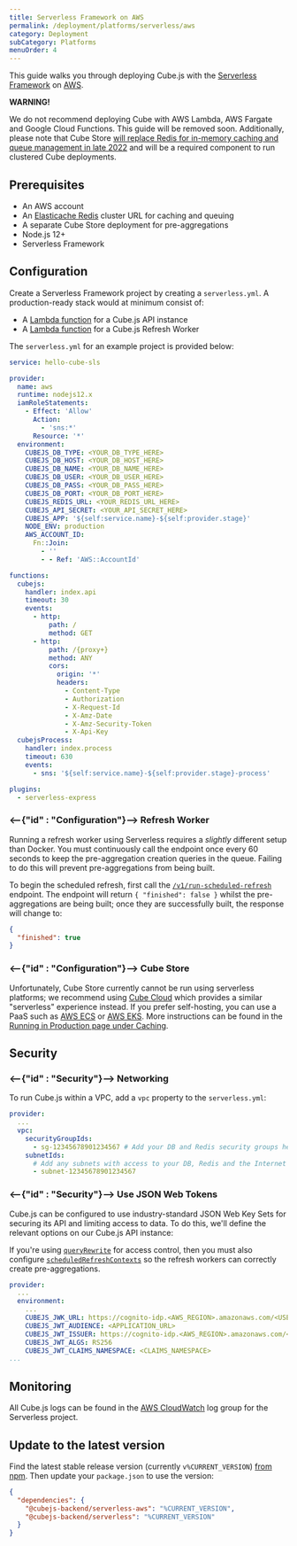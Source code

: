 ```yaml
---
title: Serverless Framework on AWS
permalink: /deployment/platforms/serverless/aws
category: Deployment
subCategory: Platforms
menuOrder: 4
---
```


This guide walks you through deploying Cube.js with the [Serverless
Framework][link-sls] on [AWS][link-aws].

<WarningBox>

<b>WARNING!</b>

We do not recommend deploying Cube with AWS Lambda, AWS Fargate and
Google Cloud Functions. This guide will be removed soon. Additionally, please
note that Cube Store [will replace Redis for in-memory caching and queue management in
late 2022](https://cube.dev/blog/replacing-redis-with-cube-store) and will be a
required component to run clustered Cube deployments.

</WarningBox>

## Prerequisites

- An AWS account
- An [Elasticache Redis][aws-redis] cluster URL for caching and queuing
- A separate Cube Store deployment for pre-aggregations
- Node.js 12+
- Serverless Framework

## Configuration

Create a Serverless Framework project by creating a `serverless.yml`. A
production-ready stack would at minimum consist of:

- A [Lambda function][aws-lambda] for a Cube.js API instance
- A [Lambda function][aws-lambda] for a Cube.js Refresh Worker

The `serverless.yml` for an example project is provided below:

```yaml
service: hello-cube-sls

provider:
  name: aws
  runtime: nodejs12.x
  iamRoleStatements:
    - Effect: 'Allow'
      Action:
        - 'sns:*'
      Resource: '*'
  environment:
    CUBEJS_DB_TYPE: <YOUR_DB_TYPE_HERE>
    CUBEJS_DB_HOST: <YOUR_DB_HOST_HERE>
    CUBEJS_DB_NAME: <YOUR_DB_NAME_HERE>
    CUBEJS_DB_USER: <YOUR_DB_USER_HERE>
    CUBEJS_DB_PASS: <YOUR_DB_PASS_HERE>
    CUBEJS_DB_PORT: <YOUR_DB_PORT_HERE>
    CUBEJS_REDIS_URL: <YOUR_REDIS_URL_HERE>
    CUBEJS_API_SECRET: <YOUR_API_SECRET_HERE>
    CUBEJS_APP: '${self:service.name}-${self:provider.stage}'
    NODE_ENV: production
    AWS_ACCOUNT_ID:
      Fn::Join:
        - ''
        - - Ref: 'AWS::AccountId'

functions:
  cubejs:
    handler: index.api
    timeout: 30
    events:
      - http:
          path: /
          method: GET
      - http:
          path: /{proxy+}
          method: ANY
          cors:
            origin: '*'
            headers:
              - Content-Type
              - Authorization
              - X-Request-Id
              - X-Amz-Date
              - X-Amz-Security-Token
              - X-Api-Key
  cubejsProcess:
    handler: index.process
    timeout: 630
    events:
      - sns: '${self:service.name}-${self:provider.stage}-process'

plugins:
  - serverless-express
```

### <--{"id" : "Configuration"}--> Refresh Worker

<WarningBox>

Running a refresh worker using Serverless requires a _slightly_ different setup
than Docker. You must continuously call the endpoint once every 60 seconds to
keep the pre-aggregation creation queries in the queue. Failing to do this will
prevent pre-aggregations from being built.

</WarningBox>

To begin the scheduled refresh, first call the
[`/v1/run-scheduled-refresh`][ref-restapi-sched-refresh] endpoint. The endpoint
will return `{ "finished": false }` whilst the pre-aggregations are being built;
once they are successfully built, the response will change to:

```json
{
  "finished": true
}
```

### <--{"id" : "Configuration"}--> Cube Store

Unfortunately, Cube Store currently cannot be run using serverless platforms; we
recommend using [Cube Cloud][link-cube-cloud] which provides a similar
"serverless" experience instead. If you prefer self-hosting, you can use a PaaS
such as [AWS ECS][aws-ecs] or [AWS EKS][aws-eks]. More instructions can be found
in the [Running in Production page under Caching][ref-caching-prod].

## Security

### <--{"id" : "Security"}--> Networking

To run Cube.js within a VPC, add a `vpc` property to the `serverless.yml`:

```yaml
provider:
  ...
  vpc:
    securityGroupIds:
      - sg-12345678901234567 # Add your DB and Redis security groups here
    subnetIds:
      # Add any subnets with access to your DB, Redis and the Internet
      - subnet-12345678901234567
```

### <--{"id" : "Security"}--> Use JSON Web Tokens

Cube.js can be configured to use industry-standard JSON Web Key Sets for
securing its API and limiting access to data. To do this, we'll define the
relevant options on our Cube.js API instance:

<WarningBox>

If you're using [`queryRewrite`][ref-config-queryrewrite] for access control,
then you must also configure
[`scheduledRefreshContexts`][ref-config-sched-ref-ctx] so the refresh workers
can correctly create pre-aggregations.

</WarningBox>

```yaml
provider:
  ...
  environment:
    ...
    CUBEJS_JWK_URL: https://cognito-idp.<AWS_REGION>.amazonaws.com/<USER_POOL_ID>/.well-known/jwks.json
    CUBEJS_JWT_AUDIENCE: <APPLICATION_URL>
    CUBEJS_JWT_ISSUER: https://cognito-idp.<AWS_REGION>.amazonaws.com/<USER_POOL_ID>
    CUBEJS_JWT_ALGS: RS256
    CUBEJS_JWT_CLAIMS_NAMESPACE: <CLAIMS_NAMESPACE>
...
```

## Monitoring

All Cube.js logs can be found in the [AWS CloudWatch][aws-cloudwatch] log group
for the Serverless project.

## Update to the latest version

Find the latest stable release version (currently `v%CURRENT_VERSION`) [from
npm][link-cubejs-sls-npm]. Then update your `package.json` to use the version:

```json
{
  "dependencies": {
    "@cubejs-backend/serverless-aws": "%CURRENT_VERSION",
    "@cubejs-backend/serverless": "%CURRENT_VERSION"
  }
}
```

[aws-cloudwatch]: https://aws.amazon.com/cloudwatch/
[aws-ec2]: https://aws.amazon.com/ec2/
[aws-ecs]: https://aws.amazon.com/ecs/
[aws-eks]: https://aws.amazon.com/eks/
[aws-lambda]: https://aws.amazon.com/lambda/
[aws-redis]: https://aws.amazon.com/elasticache/redis/
[link-aws]: https://aws.amazon.com/
[link-sls]: https://www.serverless.com/
[link-cube-cloud]: https://cubecloud.dev
[link-cubejs-sls-npm]: https://www.npmjs.com/package/@cubejs-backend/serverless
[link-docker-app]: https://www.docker.com/products/docker-app
[ref-caching-prod]: /caching/running-in-production
[ref-config-queryrewrite]: /config#query-rewrite
[ref-config-sched-ref-ctx]: /config#scheduled-refresh-contexts
[ref-restapi-sched-refresh]: /rest-api#v-1-run-scheduled-refresh
